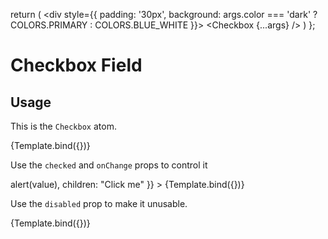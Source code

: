 

<Meta title="Atoms/Checkbox" component={Checkbox} />

  return (
    <div style={{
      padding: '30px',
      background: args.color === 'dark' ? COLORS.PRIMARY : COLORS.BLUE_WHITE
    }}>
      <Checkbox {...args} />
    </div>
  )
};

# Checkbox Field

##  Usage

This is the `Checkbox` atom.

<Canvas>
  <Story
    name="default"
    args={{
      children: "Click me"
    }}
  >
    {Template.bind({})}
  </Story>
</Canvas>

Use the `checked` and `onChange` props to control it

<Canvas>
  <Story
    name="controlled"
    args={{
      checked: true,
      onChange: (value) => alert(value),
      children: "Click me"
    }}
  >
    {Template.bind({})}
  </Story>
</Canvas>

Use the `disabled` prop to make it unusable.

<Canvas>
  <Story
    name="disabled"
    args={{
      disabled: true,
      children: "Click me",
      checked: false
    }}
  >
    {Template.bind({})}
  </Story>
</Canvas>
